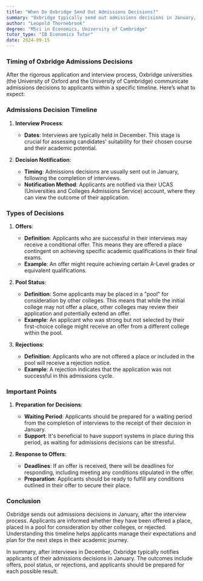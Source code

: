 ```yaml
---
title: "When Do Oxbridge Send Out Admissions Decisions?"
summary: "Oxbridge typically send out admissions decisions in January, after the interview process is completed. Applicants are notified whether they have been offered a place, placed in a pool for consideration by other colleges, or rejected."
author: "Leopold Thornebrook"
degree: "MSci in Economics, University of Cambridge"
tutor_type: "IB Economics Tutor"
date: 2024-09-15
---
```


### Timing of Oxbridge Admissions Decisions

After the rigorous application and interview process, Oxbridge universities (the University of Oxford and the University of Cambridge) communicate admissions decisions to applicants within a specific timeline. Here’s what to expect:

### Admissions Decision Timeline

1. **Interview Process**:
   - **Dates**: Interviews are typically held in December. This stage is crucial for assessing candidates' suitability for their chosen course and their academic potential.

2. **Decision Notification**:
   - **Timing**: Admissions decisions are usually sent out in January, following the completion of interviews.
   - **Notification Method**: Applicants are notified via their UCAS (Universities and Colleges Admissions Service) account, where they can view the outcome of their application.

### Types of Decisions

1. **Offers**:
   - **Definition**: Applicants who are successful in their interviews may receive a conditional offer. This means they are offered a place contingent on achieving specific academic qualifications in their final exams.
   - **Example**: An offer might require achieving certain A-Level grades or equivalent qualifications.

2. **Pool Status**:
   - **Definition**: Some applicants may be placed in a "pool" for consideration by other colleges. This means that while the initial college may not offer a place, other colleges may review their application and potentially extend an offer.
   - **Example**: An applicant who was strong but not selected by their first-choice college might receive an offer from a different college within the pool.

3. **Rejections**:
   - **Definition**: Applicants who are not offered a place or included in the pool will receive a rejection notice.
   - **Example**: A rejection indicates that the application was not successful in this admissions cycle.

### Important Points

1. **Preparation for Decisions**:
   - **Waiting Period**: Applicants should be prepared for a waiting period from the completion of interviews to the receipt of their decision in January.
   - **Support**: It's beneficial to have support systems in place during this period, as waiting for admissions decisions can be stressful.

2. **Response to Offers**:
   - **Deadlines**: If an offer is received, there will be deadlines for responding, including meeting any conditions stipulated in the offer.
   - **Preparation**: Applicants should be ready to fulfill any conditions outlined in their offer to secure their place.

### Conclusion

Oxbridge sends out admissions decisions in January, after the interview process. Applicants are informed whether they have been offered a place, placed in a pool for consideration by other colleges, or rejected. Understanding this timeline helps applicants manage their expectations and plan for the next steps in their academic journey.

In summary, after interviews in December, Oxbridge typically notifies applicants of their admissions decisions in January. The outcomes include offers, pool status, or rejections, and applicants should be prepared for each possible result.
